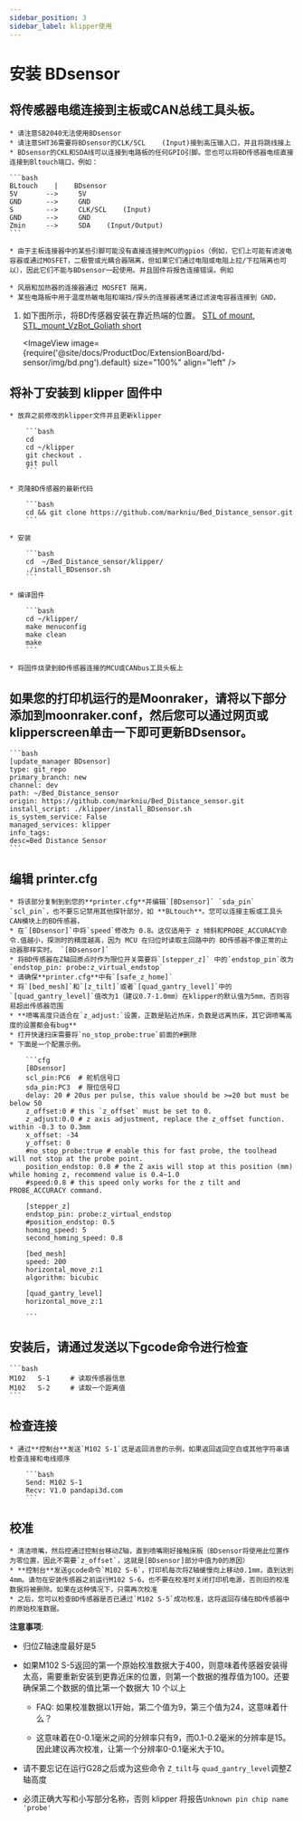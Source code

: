 ```yaml
---
sidebar_position: 3
sidebar_label: klipper使用
---
```






# 安装  **BDsensor**

## 将传感器电缆连接到主板或CAN总线工具头板。

    * 请注意SB2040无法使用BDsensor
    * 请注意SHT36需要将BDsensor的CLK/SCL    (Input)接到高压输入口，并且将跳线接上
    * BDsensor的CKL和SDA线可以连接到电路板的任何GPIO引脚。您也可以将BD传感器电缆直接连接到Bltouch端口，例如：

    ```bash
    BLtouch    |    BDsensor
    5V       -->     5V
    GND      -->     GND
    S        -->     CLK/SCL    (Input)
    GND      -->     GND
    Zmin     -->     SDA    (Input/Output) 
    ```

    * 由于主板连接器中的某些引脚可能没有直接连接到MCU的gpios（例如，它们上可能有滤波电容器或通过MOSFET，二极管或光耦合器隔离，但如果它们通过电阻或电阻上拉/下拉隔离也可以），因此它们不能与BDsensor一起使用。并且固件将报告连接错误。例如

    * 风扇和加热器的连接器通过 MOSFET 隔离，
    * 某些电路板中用于温度热敏电阻和端挡/探头的连接器通常通过滤波电容器连接到 GND，

1. 如下图所示，将BD传感器安装在靠近热端的位置。 [STL of mount](https://www.thingiverse.com/thing:6098131),  [STL_mount_VzBot_Goliath short](https://discord.com/channels/829828765512106054/1163237892957671424)

    <ImageView image={require('@site/docs/ProductDoc/ExtensionBoard/bd-sensor/img/bd.png').default} size="100%" align="left" />


## 将补丁安装到 klipper 固件中

    * 放弃之前修改的klipper文件并且更新klipper

        ```bash
        cd
        cd ~/klipper
        git checkout .
        git pull
        ```

    * 克隆BD传感器的最新代码

        ```bash
        cd && git clone https://github.com/markniu/Bed_Distance_sensor.git
        ```

    * 安装

        ```bash
        cd  ~/Bed_Distance_sensor/klipper/
        ./install_BDsensor.sh
        ```

    * 编译固件

        ```bash
        cd ~/klipper/
        make menuconfig
        make clean
        make
        ```

    * 将固件烧录到BD传感器连接的MCU或CANbus工具头板上

## 如果您的打印机运行的是Moonraker，请将以下部分添加到moonraker.conf，然后您可以通过网页或klipperscreen单击一下即可更新BDsensor。

    ```bash
    [update_manager BDsensor]
    type: git_repo
    primary_branch: new
    channel: dev
    path: ~/Bed_Distance_sensor
    origin: https://github.com/markniu/Bed_Distance_sensor.git
    install_script: ./klipper/install_BDsensor.sh
    is_system_service: False
    managed_services: klipper
    info_tags:
    desc=Bed Distance Sensor
    ```

## 编辑 printer.cfg

    * 将该部分复制到到您的**printer.cfg**并编辑`[BDsensor]` `sda_pin`  `scl_pin`，也不要忘记禁用其他探针部分，如 **BLtouch**。您可以连接主板或工具头CAN模块上的BD传感器， 
    * 在`[BDsensor]`中将`speed`修改为 0.8。这仅适用于 z 倾斜和PROBE_ACCURACY命令.值越小，探测时的精度越高，因为 MCU 在归位时读取主回路中的 BD传感器不像正常的止动器那样实时。 `[BDsensor]`
    * 将BD传感器在Z轴回原点时作为限位开关需要将`[stepper_z]` 中的`endstop_pin`改为`endstop_pin: probe:z_virtual_endstop`
    * 请确保**printer.cfg**中有`[safe_z_home]` 
    * 将`[bed_mesh]`和`[z_tilt]`或者`[quad_gantry_level]`中的`[quad_gantry_level]`值改为1（建议0.7-1.0mm）在klipper的默认值为5mm，否则容易超出传感器范围
    * **喷嘴高度只适合在`z_adjust:`设置，正数是贴近热床，负数是远离热床，其它调喷嘴高度的设置都会有bug**
    * 打开快速扫床需要将`no_stop_probe:true`前面的#删除
    * 下面是一个配置示例。

        ```cfg
        [BDsensor] 
        scl_pin:PC6  # 舵机信号口
        sda_pin:PC3  # 限位信号口
        delay: 20 # 20us per pulse, this value should be >=20 but must be below 50
        z_offset:0 # this `z_offset` must be set to 0. 
        z_adjust:0.0 # z axis adjustment, replace the z_offset function. within -0.3 to 0.3mm
        x_offset: -34
        y_offset: 0
        #no_stop_probe:true # enable this for fast probe, the toolhead will not stop at the probe point.
        position_endstop: 0.8 # the Z axis will stop at this position (mm) while homing z, recommend value is 0.4~1.0
        #speed:0.8 # this speed only works for the z tilt and PROBE_ACCURACY command.

        [stepper_z]
        endstop_pin: probe:z_virtual_endstop 
        #position_endstop: 0.5
        homing_speed: 5
        second_homing_speed: 0.8

        [bed_mesh]
        speed: 200
        horizontal_move_z:1
        algorithm: bicubic

        [quad_gantry_level]
        horizontal_move_z:1

        ```

## 安装后，请通过发送以下gcode命令进行检查

    ```bash
    M102   S-1     # 读取传感器信息
    M102   S-2     # 读取一个距离值
    ```

## 检查连接

    * 通过**控制台**发送`M102 S-1`这是返回消息的示例，如果返回返回空白或其他字符串请检查连接和电线顺序

        ```bash
        Send: M102 S-1
        Recv: V1.0 pandapi3d.com
        ```

## 校准

    * 清洁喷嘴，然后控通过控制台移动Z轴，直到喷嘴刚好接触床板（BDsensor将使用此位置作为零位置，因此不需要`z_offset`，这就是[BDsensor]部分中值为0的原因）
    * **控制台**发送gcode命令`M102 S-6`，打印机每次将Z轴缓慢向上移动0.1mm，直到达到4mm。请勿在安装传感器之前运行M102 S-6，也不要在校准时关闭打印机电源，否则旧的校准数据将被删除。如果在这种情况下，只需再次校准
    * 之后，您可以检查BD传感器是否已通过`M102 S-5`成功校准，这将返回存储在BD传感器中的原始校准数据。

**注意事项**:

* 归位Z轴速度最好是5

* 如果M102 S-5返回的第一个原始校准数据大于400，则意味着传感器安装得太高，需要重新安装到更靠近床的位置，则第一个数据的推荐值为100。还要确保第二个数据的值比第一个数据大 10 个以上

  * FAQ: 如果校准数据以1开始，第二个值为9，第三个值为24，这意味着什么？

  * 这意味着在0-0.1毫米之间的分辨率只有9，而0.1-0.2毫米的分辨率是15。因此建议再次校准，让第一个分辨率0-0.1毫米大于10。

* 请不要忘记在运行G28之后或为这些命令 `Z_tilt`与 `quad_gantry_level`调整Z轴高度

* 必须正确大写和小写部分名称，否则 klipper 将报告`Unknown pin chip name 'probe'`
